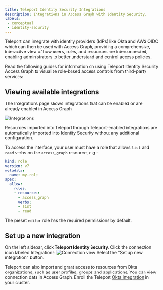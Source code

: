 ```yaml
---
title: Teleport Identity Security Integrations
description: Integrations in Access Graph with Identity Security.
labels:
 - conceptual
 - identity-security
---
```


Teleport can integrate with identity providers (IdPs) like Okta and AWS OIDC 
which can then be used with Access Graph, providing a comprehensive, 
interactive view of how users, roles, and resources are interconnected, 
enabling administrators to better understand and control access policies.

Read the following guides for information on using Teleport Identity Security Access Graph to
visualize role-based access controls from third-party services:

<DocCardList />

## Viewing available integrations

The Integrations page shows integrations that can be enabled or are already
enabled in Access Graph.

![Integrations](../../../img/access-graph/integrations.png)

Resources imported into Teleport through Teleport-enabled integrations are
automatically imported into Identity Security without any additional
configuration.

To access the interface, your user must have a role that allows `list` and `read` verbs on the `access_graph` resource, e.g.:  

```yaml
kind: role
version: v7
metadata:
  name: my-role
spec:
  allow:
    rules:
    - resources:
      - access_graph
      verbs:
      - list
      - read
```

The preset `editor` role has the required permissions by default.

## Set up a new integration

On the left sidebar, click **Teleport Identity Security**. Click the connection icon labeled Integrations: 
![Connection view](../../../img/access-graph/connection_view.png) 
Select the "Set up new integration" button.

Teleport can also import and grant access to resources from Okta organizations,
such as user profiles, groups and applications. You can view connection data in
Access Graph. Enroll the Teleport [Okta
integration](../../identity-governance/okta/okta.mdx) in your
cluster.

